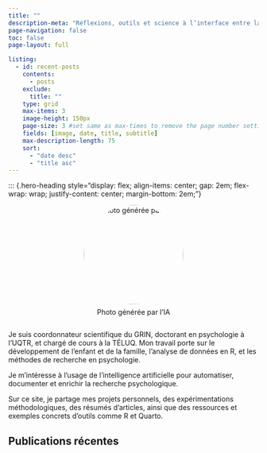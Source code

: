 ```yaml
---
title: ""
description-meta: "Réflexions, outils et science à l’interface entre la psychologie et l’IA"
page-navigation: false
toc: false
page-layout: full

listing:
  - id: recent-posts
    contents: 
      - posts
    exclude:
      title: ""
    type: grid
    max-items: 3
    image-height: 150px
    page-size: 3 #set same as max-times to remove the page number setting
    fields: [image, date, title, subtitle]
    max-description-length: 75
    sort: 
      - "date desc"
      - "title asc"
---
```


::: {.hero-heading style="display: flex; align-items: center; gap: 2em; flex-wrap: wrap; justify-content: center; margin-bottom: 2em;"}

<div style="flex: 0 0 auto; text-align: center;">
  ![Photo générée par l'IA](files/profiles/photo-benoit.png){width="200px" style="border-radius: 50%; margin-bottom: 0.5em;"}

  <span style="display: inline-flex; gap: 1em; justify-content: center;">
    <a href="https://github.com/benplante" target="_blank"><i class="fa fa-github"></i></a>
    <a href="https://linkedin.com/in/benplante" target="_blank"><i class="fa fa-linkedin"></i></a>
    <a href="https://orcid.org/0009-0003-5449-427X" target="_blank"><i class="ai ai-orcid"></i></a>
  </span>
</div>

<div style="flex: 1 1 300px; min-width: 280px;">
::: {.hero-description style="text-align: left;"}
Je suis coordonnateur scientifique du GRIN, doctorant en psychologie à l’UQTR, et chargé de cours à la TÉLUQ. Mon travail porte sur le développement de l’enfant et de la famille, l’analyse de données en R, et les méthodes de recherche en psychologie.

Je m’intéresse à l’usage de l’intelligence artificielle pour automatiser, documenter et enrichir la recherche psychologique.

Sur ce site, je partage mes projets personnels, des expérimentations méthodologiques, des résumés d’articles, ainsi que des ressources et exemples concrets d’outils comme R et Quarto.
:::


## Publications récentes

:::{#recent-posts}
:::



